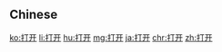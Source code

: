{{also|打開}}
==Chinese==
{{zh-see|打開}}

[[ko:打开]]
[[li:打开]]
[[hu:打开]]
[[mg:打开]]
[[ja:打开]]
[[chr:打开]]
[[zh:打开]]